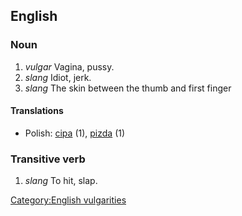 ==English==

===Noun===

# ''vulgar'' Vagina, pussy.
# ''slang'' Idiot, jerk.
# ''slang'' The skin between the thumb and first finger
====Translations====
*Polish: [[cipa]] (1), [[pizda]] (1)

===Transitive verb===

# ''slang'' To hit, slap.

[[Category:English vulgarities]]